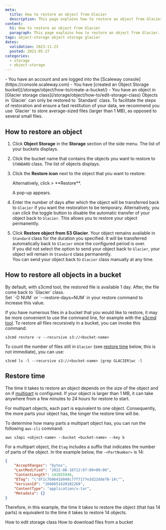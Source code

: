 ```yaml
---
meta:
  title: How to restore an object from Glacier
  description: This page explains how to restore an object from Glacier.
content:
  h1: How to restore an object from Glacier
  paragraph: This page explains how to restore an object from Glacier.
tags: object-storage object storage glacier
dates:
  validation: 2023-11-23
  posted: 2021-05-27
categories:
  - storage
  - object-storage
---
```


<Macro id="iam-requirements" />

<Message type="requirement">
  - You have an account and are logged into the [Scaleway console](https://console.scaleway.com)
  - You have [created an Object Storage bucket](/storage/object/how-to/create-a-bucket/)
  - You have an object in [Glacier storage class](/storage/object/how-to/edit-storage-class)
</Message>

<Message type="important">
  Objects in `Glacier` can only be restored to `Standard` class.
</Message>

<Message type="tip">
  To facilitate the steps of restoration and ensure a fast restitution of your data, we recommend you use `Glacier` to store average-sized files (larger than 1 MB), as opposed to several small files.
</Message>

## How to restore an object

1. Click **Object Storage** in the **Storage** section of the side menu. The list of your buckets displays.
2. Click the bucket name that contains the objects you want to restore to `STANDARD` class. The list of objects displays.
3. Click the **Restore icon** next to the object that you want to restore:

    <Message type="tip">
      Alternatively, click <Icon name="more" /> > **Restore**.
    </Message>

    A pop-up appears.

4. Enter the number of days after which the object will be transferred back to `Glacier` if you want the restoration to be temporary.
    <Message type="important">
      Alternatively, you can click the toggle button to disable the automatic transfer of your object back to `Glacier`. This allows you to restore your object permanently.
    </Message>

5. Click **Restore object from S3 Glacier**.
    <Message type="note">
      Your object remains available in `Standard` class for the duration you specified. It will be transferred automatically back to `Glacier` once the configured period is over.
      <br />
      If you did not select the option to send your object back to `Glacier`, your object will remain in `Standard` class permanently.
      <br />
      You can send your object back to `Glacier` class manually at any time.
    </Message>

## How to restore all objects in a bucket

<Message type="note">
  By default, with s3cmd tool, the restored file is available 1 day. After, the file come back to `Glacier` class.
  <br />
  Set `-D NUM` or `--restore-days=NUM` in your restore command to increase this value.
</Message>

If you have numerous files in a bucket that you would like to restore, it may be more convenient to use the command line, for example with the [s3cmd tool](/tutorials/s3cmd/). To restore all files recursively in a bucket, you can invoke this command:

```
s3cmd restore -v --recursive s3://<bucket-name>
```

To count the number of files still in `Glacier` (see [restore time](#restore-time) below, this is not immediate), you can use:

```
s3cmd ls -l --recursive s3://<bucket-name> |grep GLACIER|wc -l
```

## Restore time

The time it takes to restore an object depends on the size of the object and on if [multipart](/storage/object/concepts/#multipart-uploads) is configured. If your object is larger than 1 MB, it can take anywhere from a few minutes to 24 hours for restore to start.

For multipart objects, each part is equivalent to one object. Consequently, the more parts your object has, the longer the restore time will be.

To determine how many parts a multipart object has, you can run the following `aws-cli` command:

```
aws s3api <object-name> --bucket <bucket-name> --key b
```
For a multipart object, the `Etag` includes a suffix that indicates the number of parts of the object. In the example below, the `-<PartNumber>` is 14:

```json
{
    "AcceptRanges": "bytes",
    "LastModified": "2022-08-16T12:07:00+00:00",
    "ContentLength": 141855946,
    "ETag": "\"df1c7b0641b048c77f7177e3d22dde78-14\"",
    "VersionId": "1660651620102268",
    "ContentType": "application/x-tar",
    "Metadata": {}
}
```
Therefore, in this example, the time it takes to restore the object (that has 14 parts) is equivalent to the time it takes to restore 14 objects.




<Navigation title="See Also">
  <PreviousButton to="/storage/object/how-to/edit-storage-class">How to edit storage class</PreviousButton>
  <NextButton to="/storage/object/how-to/download-files-from-a-bucket/">How to download files from a bucket</NextButton>
</Navigation>
